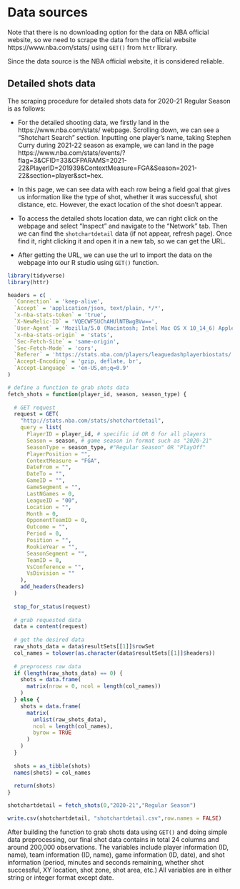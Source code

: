 # Data sources

Note that there is no downloading option for the data on NBA official website, so we need to scrape the data from the official website https://www.nba.com/stats/ using `GET()` from `httr` library.

Since the data source is the NBA official website, it is considered reliable. 

## Detailed shots data
The scraping procedure for detailed shots data for 2020-21 Regular Season is as follows:

* For the detailed shooting data, we firstly land in the https://www.nba.com/stats/ webpage. Scrolling down, we can see a "Shotchart Search" section. Inputting one player's name, taking Stephen Curry during 2021-22 season as example, we can land in the page https://www.nba.com/stats/events/?flag=3&CFID=33&CFPARAMS=2021-22&PlayerID=201939&ContextMeasure=FGA&Season=2021-22&section=player&sct=hex. 

* In this page, we can see data with each row being a field goal that gives us information like the type of shot, whether it was successful, shot distance, etc. However, the exact location of the shot doesn't appear. 

* To access the detailed shots location data, we can right click on the webpage and select "Inspect" and navigate to the "Network" tab. Then we can find the `shotchartdetail` data (if not appear, refresh page). Once find it, right clicking it and open it in a new tab, so we can get the URL.

* After getting the URL, we can use the url to import the data on the webpage into our R studio using `GET()` function.

```r
library(tidyverse)
library(httr)
```

```r
headers = c(
  `Connection` = 'keep-alive',
  `Accept` = 'application/json, text/plain, */*',
  `x-nba-stats-token` = 'true',
  `X-NewRelic-ID` = 'VQECWF5UChAHUlNTBwgBVw==',
  `User-Agent` = 'Mozilla/5.0 (Macintosh; Intel Mac OS X 10_14_6) AppleWebKit/537.36 (KHTML, like Gecko) Chrome/78.0.3904.87 Safari/537.36',
  `x-nba-stats-origin` = 'stats',
  `Sec-Fetch-Site` = 'same-origin',
  `Sec-Fetch-Mode` = 'cors',
  `Referer` = 'https://stats.nba.com/players/leaguedashplayerbiostats/',
  `Accept-Encoding` = 'gzip, deflate, br',
  `Accept-Language` = 'en-US,en;q=0.9'
)

# define a function to grab shots data
fetch_shots = function(player_id, season, season_type) {
  
  # GET request
  request = GET(
    "http://stats.nba.com/stats/shotchartdetail",
    query = list(
      PlayerID = player_id, # specific id OR 0 for all players
      Season = season, # game season in format such as "2020-21"
      SeasonType = season_type, #"Regular Season" OR "PlayOff"
      PlayerPosition = "",
      ContextMeasure = "FGA",
      DateFrom = "",
      DateTo = "",
      GameID = "",
      GameSegment = "",
      LastNGames = 0,
      LeagueID = "00",
      Location = "",
      Month = 0,
      OpponentTeamID = 0,
      Outcome = "",
      Period = 0,
      Position = "",
      RookieYear = "",
      SeasonSegment = "",
      TeamID = 0,
      VsConference = "",
      VsDivision = ""
    ),
    add_headers(headers)
  )
  
  stop_for_status(request)
  
  # grab requested data
  data = content(request)
  
  # get the desired data
  raw_shots_data = data$resultSets[[1]]$rowSet
  col_names = tolower(as.character(data$resultSets[[1]]$headers))
  
  # preprocess raw data
  if (length(raw_shots_data) == 0) {
    shots = data.frame(
      matrix(nrow = 0, ncol = length(col_names))
    )
  } else {
    shots = data.frame(
      matrix(
        unlist(raw_shots_data),
        ncol = length(col_names),
        byrow = TRUE
      )
    )
  }
  
  shots = as_tibble(shots)
  names(shots) = col_names
  
  return(shots)
}

shotchartdetail = fetch_shots(0,"2020-21","Regular Season")
```

```r
write.csv(shotchartdetail, "shotchartdetail.csv",row.names = FALSE)
```

After building the function to grab shots data using `GET()` and doing simple data preprocessing, our final shot data contains in total 24 columns and around 200,000 observations. The variables include player information (ID, name), team information (ID, name), game information (ID, date), and shot information (period, minutes and seconds remaining, whether shot successful, XY location, shot zone, shot area, etc.) All variables are in either string or integer format except date.







